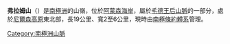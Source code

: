 {{coord|86|8|S|156|28|W|source:GNIS|display=title}}

'''弗拉姆山'''（{{lang-en|Fram Mesa}}）是[[南極洲|南極洲]]的山嶺，位於[[阿蒙森海岸|阿蒙森海岸]]，屬於[[毛德王后山脈|毛德王后山脈]]的一部分，處於[[尼爾森高原|尼爾森高原]]東北部，長19公里、寬2至6公里，現時由[[南極條約體系|南極條約體系]]管理。

{{Antarctica-geo-stub}}
[[Category:南極洲山脈|Category:南極洲山脈]]